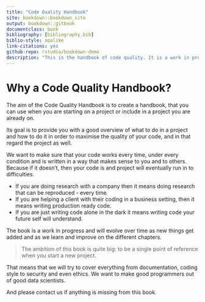 ```yaml
--- 
title: "Code Quality Handbook"
site: bookdown::bookdown_site
output: bookdown::gitbook
documentclass: book
bibliography: [bibliography.bib]
biblio-style: apalike
link-citations: yes
github-repo: rstudio/bookdown-demo
description: "This is the handbook of code quality. It is a work in progress. You can find the files in github under: DataScience/Accelerators/Domains/Code_Quality "
---
```


# Why a Code Quality Handbook? {#intro}

The aim of the Code Quality Handbook is to create a handbook, that you can use when you are starting on a project or include in a project you are already on.

Its goal is to provide you with a good overview of what to do in a project and how to do it in order to maximise the quality of your code, and in that regard the project as well.

We want to make sure that your code works every time, under every condition and is written in a way that makes sense to you and to others. Because if it doesn’t, then your code is and project will eventually run in to difficulties.

* If you are doing research with a company then it means doing research that can be reproduced - every time.
* If you are helping a client with their coding in a business setting, then it means writing production ready code. 
* If you are just writing code alone in the dark it means writing code your future self will understand.

The book is a work in progress and will evolve over time as new things get added and as we learn and improve on the different chapters.

> The ambition of this book is quite big: to be a single point of reference when you start a new project.

That means that we will try to cover everything from documentation, coding style to security and even ethics. We want to make good programmers out of good data scientists.

And please contact us if anything is missing from this book.

